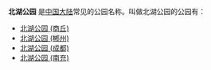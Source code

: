 '''北湖公园''' 是[[中国大陆|中国大陆]]常见的公园名称。叫做北湖公园的公园有：
*[[北湖公园_(商丘)|北湖公园 (商丘)]]
*[[北湖公园_(郴州)|北湖公园 (郴州)]]
*[[北湖公园_(成都)|北湖公园 (成都)]]
*[[北湖公园_(南充)|北湖公园 (南充)]]
{{disambig|Cat=四字地名消歧义}}